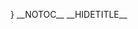 <templatestyles src="Startpage/styles.css" />
{{{{NAMESPACE}}:{{PAGENAME}}/Banner}}
<span></span>
{{{{NAMESPACE}}:{{PAGENAME}}/Image cards}}
<div class="sectionflex col2 frame">
<div>
==News==
{{{{NAMESPACE}}:{{PAGENAME}}/News}}
</div>
<div>
==Events==
{{{{NAMESPACE}}:{{PAGENAME}}/Events}}
</div>
</div>
<div class="sectionflex col3 background">
<div>
==Sales==
{{{{NAMESPACE}}:{{PAGENAME}}/Sales}}
</div>
<div>
==Production==
{{{{NAMESPACE}}:{{PAGENAME}}/Production}}
</div>
<div>
==HR==
{{{{NAMESPACE}}:{{PAGENAME}}/HR}}
</div>
</div>
<div class="sectionflex col2 frame">
<div>
==Meeting minutes==
{{{{NAMESPACE}}:{{PAGENAME}}/Minutes}}
</div>
<div>
==Contact==
{{{{NAMESPACE}}:{{PAGENAME}}/Contact}}
</div>
</div>
<div style="margin-top:10px">
<bs:tagcloud renderer="text" store="category" width="100%" showcount="true" minsize="5" maxsize="30" exclude=" BPMN, Imported vocabulary, Pages using DynamicPageList3 parser tag, Pages using DynamicPageList parser function" />
</div>
{{Dropdown|ddid=edit|Content={{#subpages:{{FULLPAGENAME}}|kidsonly=yes}}}}
__NOTOC__
__HIDETITLE__